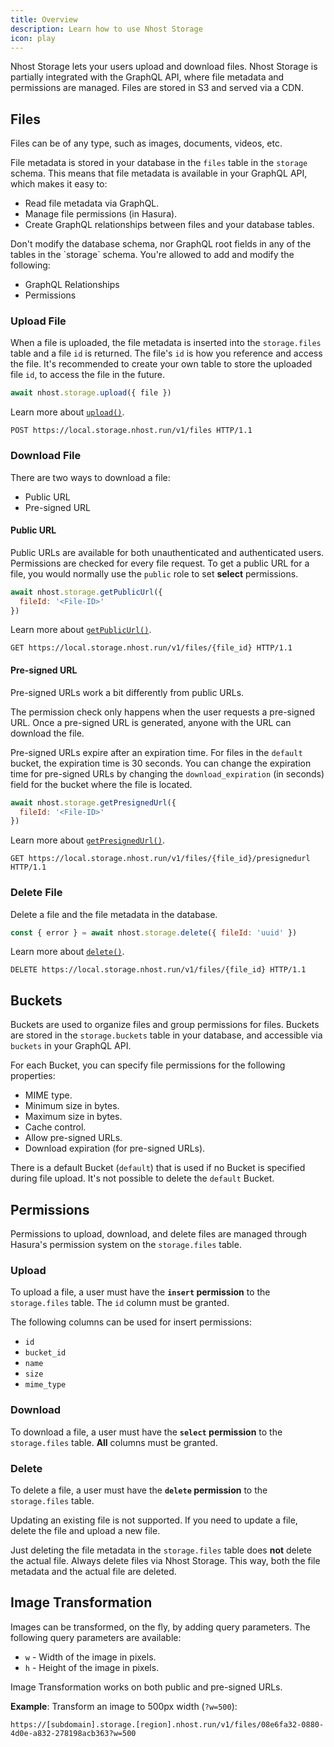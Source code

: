 ```yaml
---
title: Overview
description: Learn how to use Nhost Storage
icon: play
---
```


Nhost Storage lets your users upload and download files. Nhost Storage is partially integrated with the GraphQL API, where file metadata and permissions are managed. Files are stored in S3 and served via a CDN.

## Files

Files can be of any type, such as images, documents, videos, etc.

File metadata is stored in your database in the `files` table in the `storage` schema. This means that file metadata is available in your GraphQL API, which makes it easy to:

- Read file metadata via GraphQL.
- Manage file permissions (in Hasura).
- Create GraphQL relationships between files and your database tables.

<Warning>
Don't modify the database schema, nor GraphQL root fields in any of the tables in the `storage` schema.
</Warning>

<Tip>
You're allowed to add and modify the following:

- GraphQL Relationships
- Permissions
</Tip>

### Upload File

When a file is uploaded, the file metadata is inserted into the `storage.files` table and a file `id` is returned. The file's `id` is how you reference and access the file. It's recommended to create your own table to store the uploaded file `id`, to access the file in the future.

<Tabs>
  <Tab title="JavaScript">

```js
await nhost.storage.upload({ file })
```

Learn more about [`upload()`](/reference/javascript/storage/upload).

  </Tab>
  <Tab title="HTTP">

```http
POST https://local.storage.nhost.run/v1/files HTTP/1.1
```

  </Tab>
</Tabs>

### Download File

There are two ways to download a file:

- Public URL
- Pre-signed URL

#### Public URL

Public URLs are available for both unauthenticated and authenticated users. Permissions are checked for every file request. To get a public URL for a file, you would normally use the `public` role to set **select** permissions.

<Tabs>
  <Tab title="JavaScript">

```js
await nhost.storage.getPublicUrl({
  fileId: '<File-ID>'
})
```

Learn more about [`getPublicUrl()`](/reference/javascript/storage/get-public-url).

  </Tab>
  <Tab title="HTTP">

```http
GET https://local.storage.nhost.run/v1/files/{file_id} HTTP/1.1
```

  </Tab>
</Tabs>

#### Pre-signed URL

Pre-signed URLs work a bit differently from public URLs.

The permission check only happens when the user requests a pre-signed URL. Once a pre-signed URL is generated, anyone with the URL can download the file.

Pre-signed URLs expire after an expiration time. For files in the `default` bucket, the expiration time is 30 seconds. You can change the expiration time for pre-signed URLs by changing the `download_expiration` (in seconds) field for the bucket where the file is located.

<Tabs>
  <Tab title="JavaScript">

```js
await nhost.storage.getPresignedUrl({
  fileId: '<File-ID>'
})
```

Learn more about [`getPresignedUrl()`](/reference/javascript/storage/get-presigned-url).

  </Tab>
  <Tab title="HTTP">

```http
GET https://local.storage.nhost.run/v1/files/{file_id}/presignedurl HTTP/1.1
```

  </Tab>
</Tabs>

### Delete File

Delete a file and the file metadata in the database.

<Tabs>
  <Tab title="JavaScript">

```js
const { error } = await nhost.storage.delete({ fileId: 'uuid' })
```

Learn more about [`delete()`](/reference/javascript/storage/delete).

  </Tab>
  <Tab title="HTTP">

```http
DELETE https://local.storage.nhost.run/v1/files/{file_id} HTTP/1.1
```

  </Tab>
</Tabs>

## Buckets

Buckets are used to organize files and group permissions for files. Buckets are stored in the `storage.buckets` table in your database, and accessible via `buckets` in your GraphQL API.

For each Bucket, you can specify file permissions for the following properties:

- MIME type.
- Minimum size in bytes.
- Maximum size in bytes.
- Cache control.
- Allow pre-signed URLs.
- Download expiration (for pre-signed URLs).

There is a default Bucket (`default`) that is used if no Bucket is specified during file upload. It's not possible to delete the `default` Bucket.

## Permissions

Permissions to upload, download, and delete files are managed through Hasura's permission system on the `storage.files` table.

### Upload

To upload a file, a user must have the **`insert` permission** to the `storage.files` table. The `id` column must be granted.

The following columns can be used for insert permissions:

- `id`
- `bucket_id`
- `name`
- `size`
- `mime_type`

### Download

To download a file, a user must have the **`select` permission** to the `storage.files` table. **All** columns must be granted.

### Delete

To delete a file, a user must have the **`delete` permission** to the `storage.files` table.

Updating an existing file is not supported. If you need to update a file, delete the file and upload a new file.

Just deleting the file metadata in the `storage.files` table does **not** delete the actual file. Always delete files via Nhost Storage. This way, both the file metadata and the actual file are deleted.

## Image Transformation

Images can be transformed, on the fly, by adding query parameters. The following query parameters are available:

- `w` - Width of the image in pixels.
- `h` - Height of the image in pixels.

Image Transformation works on both public and pre-signed URLs.

**Example**: Transform an image to 500px width (`?w=500`):

```text
https://[subdomain].storage.[region].nhost.run/v1/files/08e6fa32-0880-4d0e-a832-278198acb363?w=500
```
